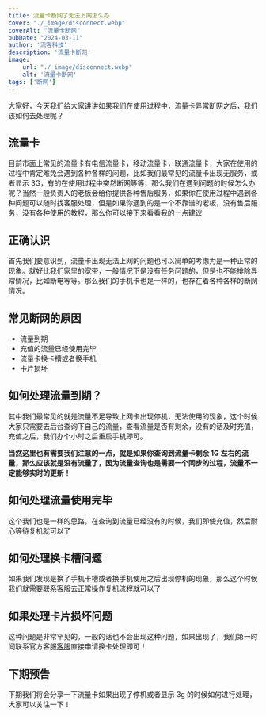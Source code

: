 ```yaml
---
title: 流量卡断网了无法上网怎么办
cover: "./_image/disconnect.webp"
coverAlt: "流量卡断网"
pubDate: "2024-03-11"
author: '流客科技'
description: '流量卡断网'
image:
    url: "./_image/disconnect.webp"
    alt: '流量卡断网'
tags: ['断网']
---
```


大家好，今天我们给大家讲讲如果我们在使用过程中，流量卡异常断网之后，我们该如何去处理呢？

## 流量卡

目前市面上常见的流量卡有电信流量卡，移动流量卡，联通流量卡，大家在使用的过程中肯定难免会遇到各种各样的问题，比如我们最常见的流量卡出现无服务，或者显示 3G，有的在使用过程中突然断网等等，那么我们在遇到问题的时候怎么办呢？当然一般负责人的老板会给你提供各种售后服务，如果你在使用过程中遇到各种问题可以随时找客服处理，但是如果你遇到的是一个不靠谱的老板，没有售后服务，没有各种使用的教程，那么你可以接下来看看我的一点建议

## 正确认识

首先我们要意识到，流量卡出现无法上网的问题也可以简单的考虑为是一种正常的现象。就好比我们家里的宽带，一般情况下是没有任务问题的，但是也不能排除异常情况，比如断电等等。那么我们的手机卡也是一样的，也存在着各种各样的断网情况。

## 常见断网的原因

- 流量到期
- 充值的流量已经使用完毕
- 流量卡换卡槽或者换手机
- 卡片损坏

## 如何处理流量到期？

其中我们最常见的就是流量不足导致上网卡出现停机，无法使用的现象，这个时候大家只需要去后台查询下自己的流量，查看流量是否有剩余，没有的话及时充值，充值之后，我们办个小时之后重启手机即可。

**当然这里也有需要我们注意的一点，就是如果你查询到流量卡剩余 1G 左右的流量，那么应该就是没有流量了，因为流量查询也是需要一个同步的过程，流量不一定能够实时的更新！**

## 如何处理流量使用完毕

这个我们也是一样的思路，在查询到流量已经没有的时候，我们即使充值，然后耐心等待复机就可以了

## 如何处理换卡槽问题

如果我们发现是换了手机卡槽或者换手机使用之后出现停机的现象，那么这个时候我们就需要联系客服去正常操作复机流程就可以了

## 如果处理卡片损坏问题

这种问题是非常罕见的，一般的话也不会出现这种问题，如果出现了，我们第一时间联系官方客服[客服](https://work.weixin.qq.com/kfid/kfc2fe2c8e9a362bb6c)直接申请换卡处理即可！

## 下期预告

下期我们将会分享一下流量卡如果出现了停机或者显示 3g 的时候如何进行处理，大家可以关注一下！
